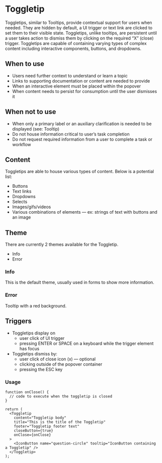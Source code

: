 
# Toggletip

Toggletips, similar to Tooltips, provide contextual support for users when needed. They are hidden by default, a UI trigger or text link are clicked to set them to their visible state.
Toggletips, unlike tooltips, are persistent until a user takes action to dismiss them by clicking on the required “X” (close) trigger.
Toggletips are capable of containing varying types of complex content including interactive components, buttons, and dropdowns.

## When to use

- Users need further context to understand or learn a topic
- Links to supporting documentation or content are needed to provide
- When an interactive element must be placed within the popover
- When content needs to persist for consumption until the user dismisses it

## When not to use

- When only a primary label or an auxiliary clarification is needed to be displayed (see: Tooltip)
- Do not house information critical to user’s task completion
- Do not request required information from a user to complete a task or workflow

## Content

Toggletips are able to house various types of content. Below is a potential list:

- Buttons
- Text links
- Dropdowns
- Selects
- Images/gifs/videos
- Various combinations of elements — ex: strings of text with buttons and an image

## Theme

There are currently 2 themes available for the Toggletip.

- Info
- Error

### Info

This is the default theme, usually used in forms to show more information.

### Error

Tooltip with a red background.

## Triggers

- Toggletips display on
  - user click of UI trigger
  - pressing ENTER or SPACE on a keyboard while the trigger element has focus
- Toggletips dismiss by:
  - user click of close icon (x) — optional
  - clicking outside of the popover container
  - pressing the ESC key

### Usage

```tsx
function onClose() {
  // code to execute when the toggletip is closed
}

return (
  <Toggletip
    content="Toggletip body"
    title="This is the title of the Toggletip"
    footer="Toggletip footer text"
    closeButton={true}
    onClose={onClose}
  >
    <IconButton name="question-circle" tooltip="IconButton containing a Toggletip" />
  </Toggletip>
);
```

<ArgTypes of={Toggletip} />
